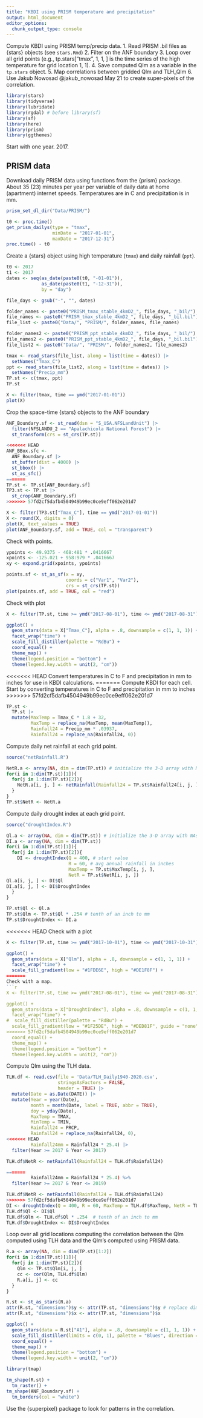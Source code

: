 ```yaml
---
title: "KBDI using PRISM temperature and precipitation"
output: html_document
editor_options: 
  chunk_output_type: console
---
```


Compute KBDI using PRISM temp/precip data.
1. Read PRISM .bil files as {stars} objects (see `stars.Rmd`)
2. Filter on the ANF boundary
3. Loop over all grid points (e.g., tp.stars["tmax", 1, 1, ] is the time series of the high temperature for grid location 1, 1).
4. Save computed Qlm as a variable in the `tp.stars` object.
5. Map correlations between gridded Qlm and TLH_Qlm 
6. Use Jakub Nowosad @jakub_nowosad May 21 to create super-pixels of the correlation.

```r
library(stars)
library(tidyverse)
library(lubridate)
library(rgdal) # before library(sf)
library(sf)
library(here)
library(prism)
library(ggthemes)
```

Start with one year. 2017.

## PRISM data

Download daily PRISM data using functions from the {prism} package. About 35 (23) minutes per year per variable of daily data at home (apartment) internet speeds. Temperatures are in C and precipitation is in mm.
```r
prism_set_dl_dir("Data/PRISM/")

t0 <- proc.time()
get_prism_dailys(type = "tmax",
                 minDate = "2017-01-01",
                 maxDate = "2017-12-31")
proc.time() - t0
```

Create a {stars} object using high temperature (`tmax`) and daily rainfall (`ppt`).
```r
t0 <- 2017
t1 <- 2017
dates <- seq(as_date(paste0(t0, "-01-01")), 
             as_date(paste0(t1, "-12-31")), 
             by = "day")

file_days <- gsub("-", "", dates)

folder_names <- paste0("PRISM_tmax_stable_4kmD2_", file_days, "_bil/")
file_names <- paste0("PRISM_tmax_stable_4kmD2_", file_days, "_bil.bil")
file_list <- paste0("Data/", "PRISM/", folder_names, file_names)

folder_names2 <- paste0("PRISM_ppt_stable_4kmD2_", file_days, "_bil/")
file_names2 <- paste0("PRISM_ppt_stable_4kmD2_", file_days, "_bil.bil")
file_list2 <- paste0("Data/", "PRISM/", folder_names2, file_names2)

tmax <- read_stars(file_list, along = list(time = dates)) |>
  setNames("Tmax_C")
ppt <- read_stars(file_list2, along = list(time = dates)) |>
  setNames("Precip_mm")
TP.st <- c(tmax, ppt)
TP.st

X <- filter(tmax, time == ymd("2017-01-01"))
plot(X)
```

Crop the space-time {stars} objects to the ANF boundary
```r
ANF_Boundary.sf <- st_read(dsn = "S_USA.NFSLandUnit") |>
  filter(NFSLANDU_2 == "Apalachicola National Forest") |>
  st_transform(crs = st_crs(TP.st)) 

<<<<<<< HEAD
ANF_BBox.sfc <- 
  ANF_Boundary.sf |>
  st_buffer(dist = 4000) |>
  st_bbox() |>
  st_as_sfc()
=======
TP.st <- TP.st[ANF_Boundary.sf]
TP3.st <- TP.st |>
  st_crop(ANF_Boundary.sf)
>>>>>>> 57fd2cf5dafb4504949b99ec0ce9eff062e201d7

X <- filter(TP3.st["Tmax_C"], time == ymd("2017-01-01"))
X <- round(X, digits = 0)
plot(X, text_values = TRUE)
plot(ANF_Boundary.sf, add = TRUE, col = "transparent")
```

Check with points.
```r
ypoints <- 49.9375 - 468:481 * .0416667
xpoints <- -125.021 + 958:979 * .0416667
xy <- expand.grid(xpoints, ypoints)

points.sf <- st_as_sf(x = xy,                         
                      coords = c("Var1", "Var2"),
                      crs = st_crs(TP.st))
plot(points.sf, add = TRUE, col = "red")
```

Check with plot
```r
X <- filter(TP.st, time >= ymd("2017-08-01"), time <= ymd("2017-08-31"))

ggplot() +  
  geom_stars(data = X["Tmax_C"], alpha = .8, downsample = c(1, 1, 1)) + 
  facet_wrap("time") +
  scale_fill_distiller(palette = "RdBu") +
  coord_equal() +
  theme_map() +
  theme(legend.position = "bottom") +
  theme(legend.key.width = unit(2, "cm"))
```

<<<<<<< HEAD
Convert temperatures in C to F and precipitation in mm to inches for use in KBDI calculations.
=======
Compute KBDI for each cell. Start by converting temperatures in C to F and precipitation in mm to inches
>>>>>>> 57fd2cf5dafb4504949b99ec0ce9eff062e201d7
```r
TP.st <- 
  TP.st |>
  mutate(MaxTemp = Tmax_C * 1.8 + 32,
         MaxTemp = replace_na(MaxTemp, mean(MaxTemp)),
         Rainfall24 = Precip_mm * .03937,
         Rainfall24 = replace_na(Rainfall24, 0))
```

Compute daily net rainfall at each grid point.
```r
source("netRainfall.R")

NetR.a <- array(NA, dim = dim(TP.st)) # initialize the 3-D array with NAs
for(i in 1:dim(TP.st)[1]){
  for(j in 1:dim(TP.st)[2]){
    NetR.a[i, j, ] <- netRainfall(Rainfall24 = TP.st$Rainfall24[i, j, ])
  }
}
TP.st$NetR <- NetR.a
```

Compute daily drought index at each grid point.
```r
source("droughtIndex.R")

Ql.a <- array(NA, dim = dim(TP.st)) # initialize the 3-D array with NAs
DI.a <- array(NA, dim = dim(TP.st))
for(i in 1:dim(TP.st)[1]){
  for(j in 1:dim(TP.st)[2]){
    DI <- droughtIndex(Q = 400, # start value
                       R = 60, # avg annual rainfall in inches
                       MaxTemp = TP.st$MaxTemp[i, j, ], 
                       NetR = TP.st$NetR[i, j, ])
Ql.a[i, j, ] <- DI$Ql
DI.a[i, j, ] <- DI$DroughtIndex
  }
}

TP.st$Ql <- Ql.a
TP.st$Qlm <- TP.st$Ql * .254 # tenth of an inch to mm
TP.st$DroughtIndex <- DI.a
```

<<<<<<< HEAD
Check with a plot
```r
X <- filter(TP.st, time >= ymd("2017-10-01"), time <= ymd("2017-10-31"))

ggplot() +  
  geom_stars(data = X["Qlm"], alpha = .8, downsample = c(1, 1, 1)) + 
  facet_wrap("time") +
  scale_fill_gradient(low = "#1FDE6E", high = "#DE1F8F") +
=======
Check with a map.
```r
X <- filter(TP.st, time >= ymd("2017-08-01"), time <= ymd("2017-08-31"))

ggplot() +  
  geom_stars(data = X["DroughtIndex"], alpha = .8, downsample = c(1, 1, 1)) + 
  facet_wrap("time") +
#  scale_fill_distiller(palette = "RdBu") +
  scale_fill_gradient(low = "#1F25DE", high = "#DED81F", guide = "none") +
>>>>>>> 57fd2cf5dafb4504949b99ec0ce9eff062e201d7
  coord_equal() +
  theme_map() +
  theme(legend.position = "bottom") +
  theme(legend.key.width = unit(2, "cm"))
```

Compute Qlm using the TLH data. 
```r
TLH.df <- read.csv(file = 'Data/TLH_Daily1940-2020.csv',
                   stringsAsFactors = FALSE,
                   header = TRUE) |>
  mutate(Date = as.Date(DATE)) |>
  mutate(Year = year(Date), 
         month = month(Date, label = TRUE, abbr = TRUE),
         doy = yday(Date),
         MaxTemp = TMAX,
         MinTemp = TMIN,
         Rainfall24 = PRCP,
         Rainfall24 = replace_na(Rainfall24, 0),
<<<<<<< HEAD
         Rainfall24mm = Rainfall24 * 25.4) |>
  filter(Year >= 2017 & Year <= 2017)

TLH.df$NetR <- netRainfall(Rainfall24 = TLH.df$Rainfall24)

=======
         Rainfall24mm = Rainfall24 * 25.4) %>%
  filter(Year >= 2017 & Year <= 2019)

TLH.df$NetR <- netRainfall(Rainfall24 = TLH.df$Rainfall24)
>>>>>>> 57fd2cf5dafb4504949b99ec0ce9eff062e201d7
DI <- droughtIndex(Q = 400, R = 60, MaxTemp = TLH.df$MaxTemp, NetR = TLH.df$NetR)
TLH.df$Ql <- DI$Ql
TLH.df$Qlm <- TLH.df$Ql * .254  # tenth of an inch to mm
TLH.df$DroughtIndex <- DI$DroughtIndex
```

Loop over all grid locations computing the correlation between the Qlm computed using TLH data and the Qlm's computed using PRISM data.
```r
R.a <- array(NA, dim = dim(TP.st)[1:2])
for(i in 1:dim(TP.st)[1]){
  for(j in 1:dim(TP.st)[2]){
    Qlm <- TP.st$Qlm[i, j, ]
    cc <- cor(Qlm, TLH.df$Qlm)
    R.a[i, j] <- cc
  }
}

R.st <- st_as_stars(R.a)
attr(R.st, "dimensions")$y <- attr(TP.st, "dimensions")$y # replace dimensions
attr(R.st, "dimensions")$x <- attr(TP.st, "dimensions")$x

ggplot() +  
  geom_stars(data = R.st["A1"], alpha = .8, downsample = c(1, 1, 1)) + 
  scale_fill_distiller(limits = c(0, 1), palette = "Blues", direction = 1) +
  coord_equal() +
  theme_map() +
  theme(legend.position = "bottom") +
  theme(legend.key.width = unit(2, "cm"))
```

```r
library(tmap)

tm_shape(R.st) +
  tm_raster() +
tm_shape(ANF_Boundary.sf) +
  tm_borders(col = "white")
```



Use the {superpixel} package to look for patterns in the correlation.



